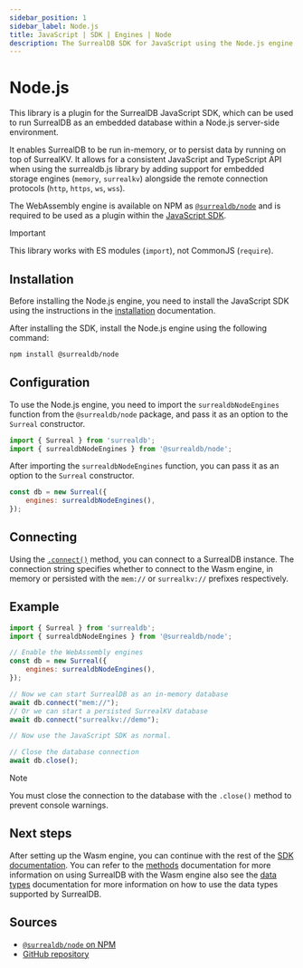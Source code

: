 ```yaml
---
sidebar_position: 1
sidebar_label: Node.js
title: JavaScript | SDK | Engines | Node
description: The SurrealDB SDK for JavaScript using the Node.js engine.
---
```


# Node.js

This library is a plugin for the SurrealDB JavaScript SDK, which can be used to run SurrealDB as an embedded database within a Node.js server-side environment.

It enables SurrealDB to be run in-memory, or to persist data by running on top of SurrealKV. It allows for a consistent JavaScript and TypeScript API when using the surrealdb.js library by adding support for embedded storage engines (`memory`, `surrealkv`) alongside the remote connection protocols (`http`, `https`, `ws`, `wss`).

The WebAssembly engine is available on NPM as [`@surrealdb/node`](https://npmjs.com/package/@surrealdb/node) and is required to be used as a plugin within the [JavaScript SDK](https://npmjs.com/package/surrealdb).

> [!IMPORTANT]
> This library works with ES modules (`import`), not CommonJS (`require`).

## Installation

Before installing the Node.js engine, you need to install the JavaScript SDK using the instructions in the [installation](/docs/sdk/javascript/installation) documentation. 

After installing the SDK, install the Node.js engine using the following command:

```bash title="Install"
npm install @surrealdb/node
```

## Configuration

To use the Node.js engine, you need to import the `surrealdbNodeEngines` function from the `@surrealdb/node` package, and pass it as an option to the `Surreal` constructor.

```js
import { Surreal } from 'surrealdb';
import { surrealdbNodeEngines } from '@surrealdb/node';
```

After importing the `surrealdbNodeEngines` function, you can pass it as an option to the `Surreal` constructor. 

```js
const db = new Surreal({
    engines: surrealdbNodeEngines(),
});
```

## Connecting 

Using the [`.connect()`](https://surrealdb.com/docs/sdk/javascript/methods/connect) method, you can connect to a SurrealDB instance. The connection string specifies whether to connect to the Wasm engine, in memory or persisted with the `mem://` or `surrealkv://` prefixes respectively.

## Example

```js
import { Surreal } from 'surrealdb';
import { surrealdbNodeEngines } from '@surrealdb/node';

// Enable the WebAssembly engines
const db = new Surreal({
    engines: surrealdbNodeEngines(),
});

// Now we can start SurrealDB as an in-memory database
await db.connect("mem://");
// Or we can start a persisted SurrealKV database
await db.connect("surrealkv://demo");

// Now use the JavaScript SDK as normal.

// Close the database connection
await db.close();
```

> [!NOTE]
> You must close the connection to the database with the `.close()` method to prevent console warnings.

## Next steps

After setting up the Wasm engine, you can continue with the rest of the [SDK documentation](/docs/sdk/javascript/core). You can refer to the [methods](/docs/sdk/javascript/methods) documentation for more information on using SurrealDB with the Wasm engine also see the [data types](/docs/sdk/javascript/data-types) documentation for more information on how to use the data types supported by SurrealDB.

## Sources

- [`@surrealdb/node` on NPM](https://npmjs.com/package/@surrealdb/node)
- [GitHub repository](https://github.com/surrealdb/surrealdb.node)
